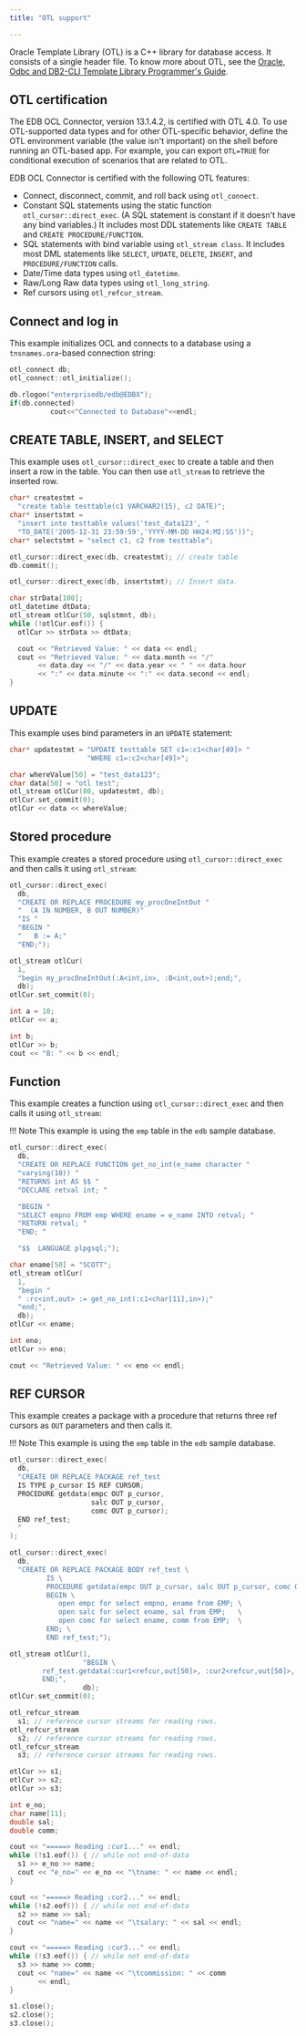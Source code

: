 ```yaml
---
title: "OTL support"

---
```


<div id="otl_support" class="registered_link"></div>

Oracle Template Library (OTL) is a C++ library for database access. It consists of a single header file. To know more about OTL, see the [Oracle, Odbc and DB2-CLI Template Library Programmer's Guide](http://otl.sourceforge.net/).

## OTL certification

The EDB OCL Connector, version 13.1.4.2, is certified with OTL 4.0. To use OTL-supported data types and for other OTL-specific behavior, define the OTL environment variable (the value isn't important) on the shell before running an OTL-based app. For example, you can export `OTL=TRUE` for conditional execution of scenarios that are related to OTL.

EDB OCL Connector is certified with the following OTL features:

-   Connect, disconnect, commit, and roll back using `otl_connect`.
-   Constant SQL statements using the static function `otl_cursor::direct_exec`. (A SQL statement is constant if it doesn't have any bind variables.) It includes most DDL statements like `CREATE TABLE` and `CREATE PROCEDURE/FUNCTION`.
-   SQL statements with bind variable using `otl_stream class`. It includes most DML statements like `SELECT`, `UPDATE`, `DELETE`, `INSERT`, and `PROCEDURE/FUNCTION` calls.
-   Date/Time data types using `otl_datetime`.
-   Raw/Long Raw data types using `otl_long_string`.
-   Ref cursors using `otl_refcur_stream`.

## Connect and log in

This example initializes OCL and connects to a database using a `tnsnames.ora`-based connection string:

```c
otl_connect db;
otl_connect::otl_initialize();

db.rlogon("enterprisedb/edb@EDBX");
if(db.connected)
          cout<<"Connected to Database"<<endl;
```

## CREATE TABLE, INSERT, and SELECT

This example uses `otl_cursor::direct_exec` to create a table and then insert a row in the table. You can then use `otl_stream` to retrieve the inserted row.

```c
char* createstmt =
  "create table testtable(c1 VARCHAR2(15), c2 DATE)";
char* insertstmt =
  "insert into testtable values('test_data123', "
  "TO_DATE('2005-12-31 23:59:59','YYYY-MM-DD HH24:MI:SS'))";
char* selectstmt = "select c1, c2 from testtable";

otl_cursor::direct_exec(db, createstmt); // create table
db.commit();

otl_cursor::direct_exec(db, insertstmt); // Insert data.

char strData[100];
otl_datetime dtData;
otl_stream otlCur(50, sqlstmnt, db);
while (!otlCur.eof()) {
  otlCur >> strData >> dtData;

  cout << "Retrieved Value: " << data << endl;
  cout << "Retrieved Value: " << data.month << "/"
       << data.day << "/" << data.year << " " << data.hour
       << ":" << data.minute << ":" << data.second << endl;
}
```

## UPDATE

This example uses bind parameters in an `UPDATE` statement:

```c
char* updatestmt = "UPDATE testtable SET c1=:c1<char[49]> "
                   "WHERE c1=:c2<char[49]>";

char whereValue[50] = "test_data123";
char data[50] = "otl test";
otl_stream otlCur(80, updatestmt, db);
otlCur.set_commit(0);
otlCur << data << whereValue;
```

## Stored procedure

This example creates a stored procedure using `otl_cursor::direct_exec` and then calls it using `otl_stream`:

```c
otl_cursor::direct_exec(
  db,
  "CREATE OR REPLACE PROCEDURE my_procOneIntOut "
  "  (A IN NUMBER, B OUT NUMBER)"
  "IS "
  "BEGIN "
  "   B := A;"
  "END;");

otl_stream otlCur(
  1,
  "begin my_procOneIntOut(:A<int,in>, :B<int,out>);end;",
  db);
otlCur.set_commit(0);

int a = 10;
otlCur << a;

int b;
otlCur >> b;
cout << "B: " << b << endl;
```

## Function

This example creates a function using `otl_cursor::direct_exec` and then calls it using `otl_stream`:

!!! Note
    This example is using the `emp` table in the `edb` sample database.

```c
otl_cursor::direct_exec(
  db,
  "CREATE OR REPLACE FUNCTION get_no_int(e_name character "
  "varying(10)) "
  "RETURNS int AS $$ "
  "DECLARE retval int; "

  "BEGIN "
  "SELECT empno FROM emp WHERE ename = e_name INTO retval; "
  "RETURN retval; "
  "END; "

  "$$  LANGUAGE plpgsql;");

char ename[50] = "SCOTT";
otl_stream otlCur(
  1,
  "begin "
  " :rc<int,out> := get_no_int(:c1<char[11],in>);"
  "end;",
  db);
otlCur << ename;

int eno;
otlCur >> eno;

cout << "Retrieved Value: " << eno << endl;
```

## REF CURSOR

This example creates a package with a procedure that returns three ref cursors as `OUT` parameters and then calls it.

!!! Note
    This example is using the `emp` table in the `edb` sample database.

```c
otl_cursor::direct_exec(
  db,
  "CREATE OR REPLACE PACKAGE ref_test
  IS TYPE p_cursor IS REF CURSOR;
  PROCEDURE getdata(empc OUT p_cursor,
                    salc OUT p_cursor,
                    comc OUT p_cursor);
  END ref_test;
  "
);

otl_cursor::direct_exec(
  db,
  "CREATE OR REPLACE PACKAGE BODY ref_test \
         IS \
         PROCEDURE getdata(empc OUT p_cursor, salc OUT p_cursor, comc OUT p_cursor) IS \
         BEGIN \
            open empc for select empno, ename from EMP; \
            open salc for select ename, sal from EMP;   \
            open comc for select ename, comm from EMP;  \
         END; \
         END ref_test;");

otl_stream otlCur(1,
                  "BEGIN \
        ref_test.getdata(:cur1<refcur,out[50]>, :cur2<refcur,out[50]>, :cur3<refcur,out[50]>); \
        END;",
                  db);
otlCur.set_commit(0);

otl_refcur_stream
  s1; // reference cursor streams for reading rows.
otl_refcur_stream
  s2; // reference cursor streams for reading rows.
otl_refcur_stream
  s3; // reference cursor streams for reading rows.

otlCur >> s1;
otlCur >> s2;
otlCur >> s3;

int e_no;
char name[11];
double sal;
double comm;

cout << "=====> Reading :cur1..." << endl;
while (!s1.eof()) { // while not end-of-data
  s1 >> e_no >> name;
  cout << "e_no=" << e_no << "\tname: " << name << endl;
}

cout << "=====> Reading :cur2..." << endl;
while (!s2.eof()) { // while not end-of-data
  s2 >> name >> sal;
  cout << "name=" << name << "\tsalary: " << sal << endl;
}

cout << "=====> Reading :cur3..." << endl;
while (!s3.eof()) { // while not end-of-data
  s3 >> name >> comm;
  cout << "name=" << name << "\tcommission: " << comm
       << endl;
}

s1.close();
s2.close();
s3.close();
```
